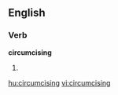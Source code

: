 
==English==

===Verb===
'''circumcising'''

# {{present participle of|[[circumcise]]}}

[[hu:circumcising]]
[[vi:circumcising]]